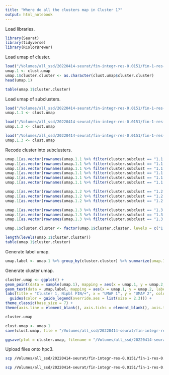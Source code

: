 ```yaml
---
title: "Where do all the clusters map in Cluster 1?"
output: html_notebook
---
```


Load libraries.
```r
library(Seurat)
library(tidyverse)
library(RColorBrewer)
```

Load umap of cluster.
```r
load("/Volumes/all_ssd/20220414-seurat/fin-integr-res-0.0151/fin-1-res-0.037/umap-by-cluster-fin-1-res-0.037.Robj")
umap.1 <- clust.umap
umap.1$cluster.cluster <- as.character(clust.umap$cluster.cluster)
head(umap.1)

table(umap.1$cluster.cluster)
```

Load umap of subclusters.
```r
load("/Volumes/all_ssd/20220414-seurat/fin-integr-res-0.0151/fin-1-res-0.037/fin-1.1-res-0.142/umap-by-cluster-fin-1.1-res-0.142.Robj")
umap.1.1 <- clust.umap

load("/Volumes/all_ssd/20220414-seurat/fin-integr-res-0.0151/fin-1-res-0.037/fin-1.2-res-0.090/umap-by-cluster-fin-1.2-res-0.090.Robj")
umap.1.2 <- clust.umap

load("/Volumes/all_ssd/20220414-seurat/fin-integr-res-0.0151/fin-1-res-0.037/fin-1.3-res-0.108/umap-by-cluster-fin-1.3-res-0.108.Robj")
umap.1.3 <- clust.umap
```

Recode cluster into subclusters.
```r
umap.1[as.vector(rownames(umap.1.1 %>% filter(cluster.subclust == "1.1.1"))), "cluster.cluster"] <- "1.1.1"
umap.1[as.vector(rownames(umap.1.1 %>% filter(cluster.subclust == "1.1.2"))), "cluster.cluster"] <- "1.1.2"
umap.1[as.vector(rownames(umap.1.1 %>% filter(cluster.subclust == "1.1.3"))), "cluster.cluster"] <- "1.1.3"
umap.1[as.vector(rownames(umap.1.1 %>% filter(cluster.subclust == "1.1.4"))), "cluster.cluster"] <- "1.1.4"
umap.1[as.vector(rownames(umap.1.1 %>% filter(cluster.subclust == "1.1.5"))), "cluster.cluster"] <- "1.1.5"
umap.1[as.vector(rownames(umap.1.1 %>% filter(cluster.subclust == "1.1.6"))), "cluster.cluster"] <- "1.1.6"

umap.1[as.vector(rownames(umap.1.2 %>% filter(cluster.subclust == "1.2.1"))), "cluster.cluster"] <- "1.2.1"
umap.1[as.vector(rownames(umap.1.2 %>% filter(cluster.subclust == "1.2.2"))), "cluster.cluster"] <- "1.2.2"
umap.1[as.vector(rownames(umap.1.2 %>% filter(cluster.subclust == "1.2.3"))), "cluster.cluster"] <- "1.2.3"

umap.1[as.vector(rownames(umap.1.3 %>% filter(cluster.subclust == "1.3.1"))), "cluster.cluster"] <- "1.3.1"
umap.1[as.vector(rownames(umap.1.3 %>% filter(cluster.subclust == "1.3.2"))), "cluster.cluster"] <- "1.3.2"
umap.1[as.vector(rownames(umap.1.3 %>% filter(cluster.subclust == "1.3.3"))), "cluster.cluster"] <- "1.3.3"

umap.1$cluster.cluster <- factor(umap.1$cluster.cluster, levels = c("1.1.1", "1.1.2", "1.1.3", "1.1.4", "1.1.5", "1.1.6", "1.2.1", "1.2.2", "1.2.3", "1.3.1", "1.3.2", "1.3.3", "1.4"))

length(levels(umap.1$cluster.cluster))
table(umap.1$cluster.cluster)
```

Generate label umap.
```r
umap.label <- umap.1 %>% group_by(cluster.cluster) %>% summarize(umap.1 = median(umap.1), umap.2 = median(umap.2))
```

Generate cluster umap.
```r
cluster.umap <- ggplot() +
geom_point(data = sample(umap.1), mapping = aes(x = umap.1, y = umap.2, color = cluster.cluster), shape = 20, stroke = 0, size = 0.5) +
geom_text(data = umap.label, mapping = aes(x = umap.1, y = umap.2, label = cluster.cluster), size = 2.3) +
labs(title = "Cluster 1, Nipbl FIN/+", x = "UMAP 1", y = "UMAP 2", color = "Cluster") +
  guides(color = guide_legend(override.aes = list(size = 2.3))) +
theme_classic(base_size = 7) +
theme(axis.line = element_blank(), axis.ticks = element_blank(), axis.text = element_blank(), plot.title = element_text(hjust = 0.5, size = 7), legend.key.size = unit(7, "pt"))

cluster.umap
```

```r
clust.umap <- umap.1
save(clust.umap, file = "/Volumes/all_ssd/20220414-seurat/fin-integr-res-0.0151/fin-1-res-0.037/umap-by-cluster-fin-1-res-0.037-13.Robj")
```

```r
ggsave(plot = cluster.umap, filename = "/Volumes/all_ssd/20220414-seurat/fin-integr-res-0.0151/fin-1-res-0.037/umap-by-cluster-fin-1-res-0.037-13.png", device = "png", width = 3.5, height = 2.25, units = "in")
```

Upload files onto hpc3.
```bash
scp /Volumes/all_ssd/20220414-seurat/fin-integr-res-0.0151/fin-1-res-0.037/umap-by-cluster-fin-1-res-0.037-13.png schea2@hpc3.rcic.uci.edu:/share/crsp/lab/alcalof/schea2/20220414-seurat/fin-integr-res-0.0151/fin-1-res-0.037

scp /Volumes/all_ssd/20220414-seurat/fin-integr-res-0.0151/fin-1-res-0.037/umap-by-cluster-fin-1-res-0.037-13.Robj schea2@hpc3.rcic.uci.edu:/share/crsp/lab/alcalof/schea2/20220414-seurat/fin-integr-res-0.0151/fin-1-res-0.037
```
